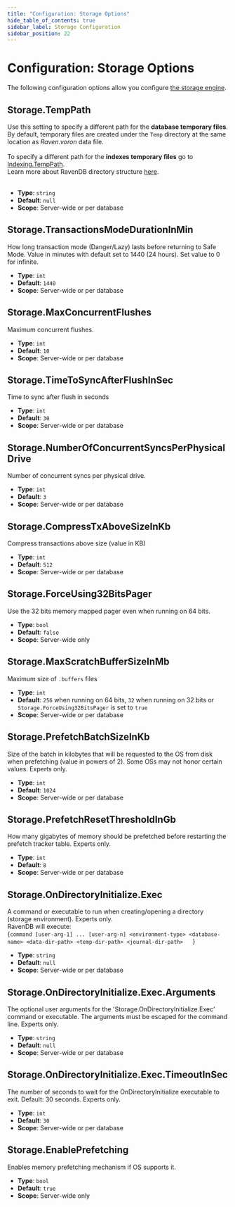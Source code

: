 ```yaml
---
title: "Configuration: Storage Options"
hide_table_of_contents: true
sidebar_label: Storage Configuration
sidebar_position: 22
---
```



# Configuration: Storage Options

The following configuration options allow you configure [the storage engine](../../server/storage/storage-engine.mdx).

## Storage.TempPath

Use this setting to specify a different path for the **database temporary files**.  
By default, temporary files are created under the `Temp` directory at the same location as _Raven.voron_ data file.  
<br/>
To specify a different path for the **indexes temporary files** go to [Indexing.TempPath](../../server/configuration/indexing-configuration.mdx#indexingtemppath).  
Learn more about RavenDB directory structure [here](../../server/storage/directory-structure.mdx).  
<br/>

- **Type**: `string`
- **Default**: `null`
- **Scope**: Server-wide or per database



## Storage.TransactionsModeDurationInMin

How long transaction mode (Danger/Lazy) lasts before returning to Safe Mode. Value in minutes with default set to 1440 (24 hours). Set value to 0 for infinite.

- **Type**: `int`
- **Default**: `1440`
- **Scope**: Server-wide or per database



## Storage.MaxConcurrentFlushes

Maximum concurrent flushes.

- **Type**: `int`
- **Default**: `10`
- **Scope**: Server-wide or per database



## Storage.TimeToSyncAfterFlushInSec

Time to sync after flush in seconds

- **Type**: `int`
- **Default**: `30`
- **Scope**: Server-wide or per database



## Storage.NumberOfConcurrentSyncsPerPhysicalDrive

Number of concurrent syncs per physical drive.

- **Type**: `int`
- **Default**: `3`
- **Scope**: Server-wide or per database



## Storage.CompressTxAboveSizeInKb

Compress transactions above size (value in KB)

- **Type**: `int`
- **Default**: `512`
- **Scope**: Server-wide or per database



## Storage.ForceUsing32BitsPager

Use the 32 bits memory mapped pager even when running on 64 bits.

- **Type**: `bool`
- **Default**: `false`
- **Scope**: Server-wide only



## Storage.MaxScratchBufferSizeInMb

Maximum size of `.buffers` files

- **Type**: `int`
- **Default**: `256` when running on 64 bits, `32` when running on 32 bits or `Storage.ForceUsing32BitsPager` is set to `true`
- **Scope**: Server-wide or per database




## Storage.PrefetchBatchSizeInKb

Size of the batch in kilobytes that will be requested to the OS from disk when prefetching (value in powers of 2). Some OSs may not honor certain values. Experts only.

- **Type**: `int`
- **Default**: `1024`
- **Scope**: Server-wide or per database



## Storage.PrefetchResetThresholdInGb

How many gigabytes of memory should be prefetched before restarting the prefetch tracker table. Experts only.

- **Type**: `int`
- **Default**: `8`
- **Scope**: Server-wide or per database



## Storage.OnDirectoryInitialize.Exec

A command or executable to run when creating/opening a directory (storage environment). Experts only.  
RavenDB will execute:  
<TabItem value="plain" label="plain">
<CodeBlock language="plain">
{`command [user-arg-1] ... [user-arg-n] <environment-type> <database-name> <data-dir-path> <temp-dir-path> <journal-dir-path>  
`}
</CodeBlock>
</TabItem>

- **Type**: `string`
- **Default**: `null`
- **Scope**: Server-wide or per database



## Storage.OnDirectoryInitialize.Exec.Arguments

The optional user arguments for the 'Storage.OnDirectoryInitialize.Exec' command or executable. The arguments must be escaped for the command line. Experts only.  

- **Type**: `string`
- **Default**: `null`
- **Scope**: Server-wide or per database



## Storage.OnDirectoryInitialize.Exec.TimeoutInSec

The number of seconds to wait for the OnDirectoryInitialize executable to exit. Default: 30 seconds. Experts only.  

- **Type**: `int`
- **Default**: `30`
- **Scope**: Server-wide or per database



## Storage.EnablePrefetching

Enables memory prefetching mechanism if OS supports it.  

- **Type**: `bool`
- **Default**: `true`
- **Scope**: Server-wide only



